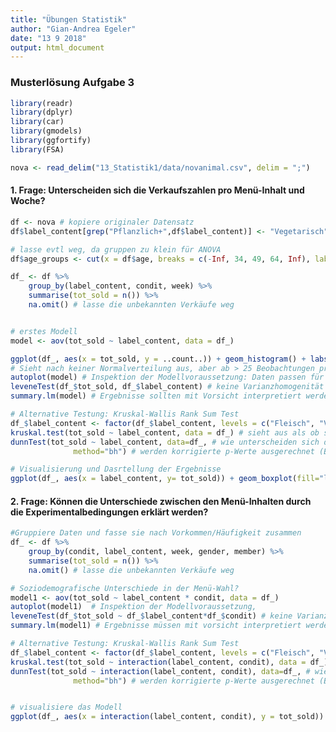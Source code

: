 ```yaml
---
title: "Übungen Statistik"
author: "Gian-Andrea Egeler"
date: "13 9 2018"
output: html_document
---
```




### Musterlösung Aufgabe 3

```r

library(readr)
library(dplyr)
library(car)
library(gmodels)
library(ggfortify)
library(FSA)

nova <- read_delim("13_Statistik1/data/novanimal.csv", delim = ";")

```

#### 1. Frage: Unterscheiden sich die Verkaufszahlen pro Menü-Inhalt und Woche? 

```r

df <- nova # kopiere originaler Datensatz
df$label_content[grep("Pflanzlich+",df$label_content)] <- "Vegetarisch" # Fasse die Menü-Inhalte zusammen

# lasse evtl weg, da gruppen zu klein für ANOVA
df$age_groups <- cut(x = df$age, breaks = c(-Inf, 34, 49, 64, Inf), labels = c("18- bis 34-Jährigen", "35- bis 49-Jährigen", "50- bis 64-Jährigen", "65 Jahre und älter")) # 

df_ <- df %>%
    group_by(label_content, condit, week) %>%
    summarise(tot_sold = n()) %>%
    na.omit() # lasse die unbekannten Verkäufe weg


# erstes Modell
model <- aov(tot_sold ~ label_content, data = df_)

ggplot(df_, aes(x = tot_sold, y = ..count..)) + geom_histogram() + labs(x = "Verkaufte Gerichte", y = "Häufigkeit") # schaue die Verkaufszahlen in einem Histogramm an
# Sieht nach keiner Normalverteilung aus, aber ab > 25 Beobachtungen pro Gruppe sind Verletzungen in der Regel unproblematisch (Quelle: uzh).  
autoplot(model) # Inspektion der Modellvoraussetzung: Daten passen für eine ANOVA (?)
leveneTest(df_$tot_sold, df_$label_content) # keine Varianzhomogenität gegeben
summary.lm(model) # Ergebnisse sollten mit Vorsicht interpretiert werden

# Alternative Testung: Kruskal-Wallis Rank Sum Test
df_$label_content <- factor(df_$label_content, levels = c("Fleisch", "Vegetarisch", "Hot and Cold")) # unabhängige Variable muss zuest als Faktor definiert werden
kruskal.test(tot_sold ~ label_content, data = df_) # sieht aus als ob sich die Verkaufszahlen zwischen den Menü-Inhalten unterscheiden würden
dunnTest(tot_sold ~ label_content, data=df_, # wie unterscheiden sich die einzelnen Levels, hierfür kann der Dunn-Test zur Hand gezogen werden. Gemäss Zar (2010) kann der Dunn Test für ungleiche Gruppen angewendet werden
              method="bh") # werden korrigierte p-Werte ausgerechnet (Benjamini-Hochberg method)

# Visualisierung und Dasrtellung der Ergebnisse 
ggplot(df_, aes(x = label_content, y= tot_sold)) + geom_boxplot(fill="lightgrey") + labs(x = "Menu-Inhalt", y = "Anzahl verkaufte Gerichte")+theme_bw()+theme() # vergrössere schrift


```

#### 2. Frage: Können die Unterschiede zwischen den Menü-Inhalten durch die Experimentalbedingungen erklärt werden?

```r
#Gruppiere Daten und fasse sie nach Vorkommen/Häufigkeit zusammen
df_ <- df %>%
    group_by(condit, label_content, week, gender, member) %>%
    summarise(tot_sold = n()) %>%
    na.omit() # lasse die unbekannten Verkäufe weg

# Soziodemografische Unterschiede in der Menü-Wahl?
model1 <- aov(tot_sold ~ label_content * condit, data = df_)
autoplot(model1)  # Inspektion der Modellvoraussetzung, 
leveneTest(df_$tot_sold ~ df_$label_content*df_$condit) # keine Varianzhomogenität gegeben
summary.lm(model1) # Ergebnisse müssen mit vorsicht interpretiert werden

# Alternative Testung: Kruskal-Wallis Rank Sum Test
df_$label_content <- factor(df_$label_content, levels = c("Fleisch", "Vegetarisch", "Hot and Cold")) # unabhängige Variable muss zuest als Faktor definiert werden
kruskal.test(tot_sold ~ interaction(label_content, condit), data = df_) # sieht aus als ob sich die Verkaufszahlen zwischen den Menü-Inhalten unterscheiden würden
dunnTest(tot_sold ~ interaction(label_content, condit), data=df_, # wie unterscheiden sich die einzelnen Levels, hierfür kann der Dunn-Test zur Hand gezogen werden. Gemäss Zar (2010) kann der Dunn Test für ungleiche Gruppen angewendet werden
              method="bh") # werden korrigierte p-Werte ausgerechnet (Benjamini-Hochberg method)


# visualisiere das Modell
ggplot(df_, aes(x = interaction(label_content, condit), y = tot_sold)) + geom_boxplot(fill="lightgrey") + labs(x = "Menu-Inhalt", y = "verkaufte Menus")

```



